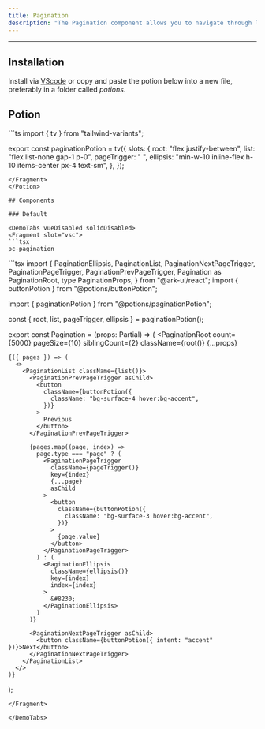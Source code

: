 ```yaml
---
title: Pagination
description: "The Pagination component allows you to navigate through large sets of data by dividing it into smaller chunks, making it easier for users to browse through your application."
---
```


---


<div class="p-4 w-full flex justify-center items-center bg-surface-2 rounded-md">
    <div className="flex items-center overflow-x-auto">
      <Pagination client:load/>
    </div>
</div>

## Installation

Install via [VScode](/docs/getting-started/vsc) or copy and paste the potion below into a new file, preferably in a folder called *potions*.

## Potion 

<Potion>
<Fragment slot="contentSlot">
```ts
import { tv } from "tailwind-variants";

export const paginationPotion = tv({
  slots: {
    root: "flex justify-between",
    list: "flex list-none gap-1 p-0",
    pageTrigger: " ",
    ellipsis: "min-w-10 inline-flex h-10 items-center px-4 text-sm",
  },
});

```
</Fragment>
</Potion>

## Components 

### Default

<DemoTabs vueDisabled solidDisabled>
<Fragment slot="vsc">
```tsx
pc-pagination 
```
</Fragment>
<Fragment slot="react">
```tsx
import {
  PaginationEllipsis,
  PaginationList,
  PaginationNextPageTrigger,
  PaginationPageTrigger,
  PaginationPrevPageTrigger,
  Pagination as PaginationRoot,
  type PaginationProps,
} from "@ark-ui/react";
import { buttonPotion } from "@potions/buttonPotion";

import { paginationPotion } from "@potions/paginationPotion";

const { root, list, pageTrigger, ellipsis } = paginationPotion();

export const Pagination = (props: Partial<PaginationProps>) => (
  <PaginationRoot
    count={5000}
    pageSize={10}
    siblingCount={2}
    className={root()}
    {...props}
  >
    {({ pages }) => (
      <>
        <PaginationList className={list()}>
          <PaginationPrevPageTrigger asChild>
            <button
              className={buttonPotion({
                className: "bg-surface-4 hover:bg-accent",
              })}
            >
              Previous
            </button>
          </PaginationPrevPageTrigger>

          {pages.map((page, index) =>
            page.type === "page" ? (
              <PaginationPageTrigger
                className={pageTrigger()}
                key={index}
                {...page}
                asChild
              >
                <button
                  className={buttonPotion({
                    className: "bg-surface-3 hover:bg-accent",
                  })}
                >
                  {page.value}
                </button>
              </PaginationPageTrigger>
            ) : (
              <PaginationEllipsis
                className={ellipsis()}
                key={index}
                index={index}
              >
                &#8230;
              </PaginationEllipsis>
            )
          )}

          <PaginationNextPageTrigger asChild>
            <button className={buttonPotion({ intent: "accent" })}>Next</button>
          </PaginationNextPageTrigger>
        </PaginationList>
      </>
    )}
  </PaginationRoot>
);


```
</Fragment>

</DemoTabs>


